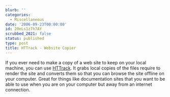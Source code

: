 ```yaml
---
blurb: ''
categories:
  - Miscellaneous
date: '2006-09-23T00:00:00'
id: 20eLs1z7h7AY
scrubbed_2021: false
status: published
type: post
title: HTTrack - Website Copier
---
```


If you ever need to make a copy of a web site to keep on your local
machine, you can use [HTTrack](http://www.httrack.com/). It grabs
local copies of the files require to render the site and converts
them so that you can browse the site offline on your computer.
Great for things like documentation sites that you want to be able
to use when you are on your computer but away from an internet
connection.
